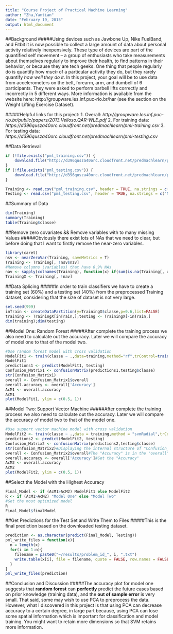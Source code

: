 ```yaml
---
title: "Course Project of Practical Machine Learning"
author: "Zha,Yantian"
date: "February 19, 2015"
output: html_document
---
```


##Background
#####Using devices such as Jawbone Up, Nike FuelBand, and Fitbit it is now possible to collect a large amount of data about personal activity relatively inexpensively. These type of devices are part of the quantified self movement – a group of enthusiasts who take measurements about themselves regularly to improve their health, to find patterns in their behavior, or because they are tech geeks. One thing that people regularly do is quantify how *much* of a particular activity they do, but they rarely quantify *how well they do it*. In this project, your goal will be to use data from accelerometers on the belt, forearm, arm, and dumbell of 6 participants. They were asked to perform barbell lifts correctly and incorrectly in 5 different ways. More information is available from the website here: http://groupware.les.inf.puc-rio.br/har (see the section on the Weight Lifting Exercise Dataset). 

#####Helpful links for this project:
1. Overall: *http://groupware.les.inf.puc-rio.br/public/papers/2013.Velloso.QAR-WLE.pdf*
2. For training data: *https://d396qusza40orc.cloudfront.net/predmachlearn/pml-training.csv*
3. For testing data: *https://d396qusza40orc.cloudfront.net/predmachlearn/pml-testing.csv*

##Data Retrieval
```r
if (!file.exists("pml_training.csv")) {
    download.file("http://d396qusza40orc.cloudfront.net/predmachlearn/pml-training.csv", destfile = "pml_training.csv")
}
if (!file.exists("pml_testing.csv")) {
    download.file("http://d396qusza40orc.cloudfront.net/predmachlearn/pml-testing.csv", destfile = "pml_testing.csv")
}

Training <- read.csv("pml_training.csv", header = TRUE, na.strings = c("NA",""))
Testing <- read.csv("pml_testing.csv", header = TRUE, na.strings = c("NA",""))
```

##Summary of Data
```r
dim(Training)
summary(Training)
table(Training$classe)
```

##Remove zero covariates && Remove variables with to many missing Values
#####Obviously there exist lots of NAs that we need to clear, but before doing that I want to firstly remove the near-zero variables.
```r
library(caret)
nsv <- nearZeroVar(Training, saveMetrics = T)
Training <- Training[, !nsv$nzv]
#Remove columns (variables) that have 0.9% NAs
nav <- sapply(colnames(Training), function(x) if(sum(is.na(Training[, x])) > 0.9*nrow(Training)){return(1)}else{return(0)})
TrainingX <- Training[, !nav]
```

##Data Splicing
#####In order to train classifiers we have to create a training set (60%) and a testing set (40%) from the preprocessed Training dataset, considering that the size of dataset is not very large.
```r
set.seed(999)
inTrain <- createDataPartition(y=TrainingX$classe,p=0.6,list=FALSE)
training <- TrainingX[inTrain,];testing <- TrainingX[-inTrain,]
dim(training);dim(testing)
```

##Model One: Random Forest
#####After complete the training process we also need to calculate out the accuracy. Later we will compare the accuracy of model one to that of the model two.
```r
#Use random forest model with cross validation
ModelFit1 <- train(classe ~ .,data=training,method="rf",trControl=trainControl(method="cv", number=4),verbose=F)
ModelFit1
predictions1 <- predict(ModelFit1, testing)
Confusion_Matrix1 <- confusionMatrix(predictions1,testing$classe)
str(Confusion_Matrix1)
overall <- Confusion_Matrix1$overall
overall.accuracy <- overall['Accuracy']
AcM1 <- overall.accuracy
AcM1
plot(ModelFit1, ylim = c(0.5, 1))
```

##Model Two: Support Vector Machine
#####After complete the training process we also need to calculate out the accuracy. Later we will compare the accuracy of model two to that of the model one.
```r
#Use support vector machine model with cross validation
ModelFit2 <- train(classe ~ .,data = training,method = "svmRadial",trControl=trainControl(method="cv",number=4),verbose=F)
predictions2 <- predict(ModelFit2, testing)
Confusion_Matrix2 <- confusionMatrix(predictions2,testing$classe)
str(Confusion_Matrix2)#Displaying the internal structure of "Confusion_Matrix2"
overall <- Confusion_Matrix2$overall#The "Accuracy" is in the "overall" vector
overall.accuracy <- overall['Accuracy']#Get the "Accuracy"
AcM2 <- overall.accuracy
AcM2
plot(ModelFit2, ylim = c(0.5, 1))
```

##Select the Model with the Highest Accuracy
```r
Final_Model <- if (AcM1>AcM2) ModelFit1 else ModelFit2
R <- if (AcM1>AcM2) "Model One" else "Model Two"
#Get the most optimized model
R
Final_Model$finalModel
```

##Get Predictions for the Test Set and Write Them to Files
#####This is the final prediction based on the downloaded testing dataset.
```r
prediction <- as.character(predict(Final_Model, Testing))
pml_write_files = function(x){
  n = length(x)
  for(i in 1:n){
    filename = paste0("~/results/problem_id_", i, ".txt")
    write.table(x[i], file = filename, quote = FALSE, row.names = FALSE, col.names = FALSE)
  }
}
pml_write_files(prediction)
```

##Conclusion and Discussion
#####The accuracy plot for model one suggests that __random forest__ can __perfectly__ predict the future cases based on prior knowledge (training data), and the __out of sample error__ is very small. That said, some may wish to use PCA to preprocess the data. However, what I discovered in this project is that using PCA can decrease accuracy to a certain degree, in large part because, using PCA can lose some spatial information which is important for classification and model training. You might want to retain more dimensions so that SVM retains more information.